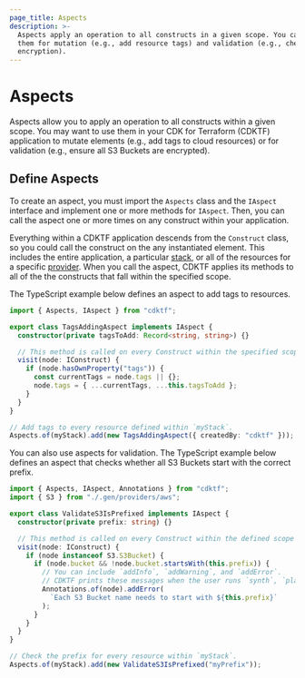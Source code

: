 ```yaml
---
page_title: Aspects
description: >-
  Aspects apply an operation to all constructs in a given scope. You can use
  them for mutation (e.g., add resource tags) and validation (e.g., check
  encryption).
---
```


# Aspects

Aspects allow you to apply an operation to all constructs within a given scope. You may want to use them in your CDK for Terraform (CDKTF) application to mutate elements (e.g., add tags to cloud resources) or for validation (e.g., ensure all S3 Buckets are encrypted).

## Define Aspects

To create an aspect, you must import the `Aspects` class and the `IAspect` interface and implement one or more methods for `IAspect`. Then, you can call the aspect one or more times on any construct within your application.

Everything within a CDKTF application descends from the `Construct` class, so you could call the construct on the any instantiated element. This includes the entire application, a particular [stack](/cdktf/concepts/stacks), or all of the resources for a specific [provider](/cdktf/concepts/providers-and-resources). When you call the aspect, CDKTF applies its methods to all of the the constructs that fall within the specified scope.

The TypeScript example below defines an aspect to add tags to resources.

```ts
import { Aspects, IAspect } from "cdktf";

export class TagsAddingAspect implements IAspect {
  constructor(private tagsToAdd: Record<string, string>) {}

  // This method is called on every Construct within the specified scope (resources, data sources, etc.).
  visit(node: IConstruct) {
    if (node.hasOwnProperty("tags")) {
      const currentTags = node.tags || {};
      node.tags = { ...currentTags, ...this.tagsToAdd };
    }
  }
}

// Add tags to every resource defined within `myStack`.
Aspects.of(myStack).add(new TagsAddingAspect({ createdBy: "cdktf" }));
```

You can also use aspects for validation. The TypeScript example below defines an aspect that checks whether all S3 Buckets start with the correct prefix.

```ts
import { Aspects, IAspect, Annotations } from "cdktf";
import { S3 } from "./.gen/providers/aws";

export class ValidateS3IsPrefixed implements IAspect {
  constructor(private prefix: string) {}

  // This method is called on every Construct within the defined scope (resource, data sources, etc.).
  visit(node: IConstruct) {
    if (node instanceof S3.S3Bucket) {
      if (node.bucket && !node.bucket.startsWith(this.prefix)) {
        // You can include `addInfo`, `addWarning`, and `addError`.
        // CDKTF prints these messages when the user runs `synth`, `plan`, or `deploy`.
        Annotations.of(node).addError(
          `Each S3 Bucket name needs to start with ${this.prefix}`
        );
      }
    }
  }
}

// Check the prefix for every resource within `myStack`.
Aspects.of(myStack).add(new ValidateS3IsPrefixed("myPrefix"));
```
